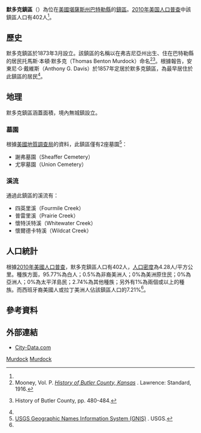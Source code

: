 {{noteTA
|G1=USState
}}
{{Infobox settlement
|official_name = 默多克鎮區
|native_name = Murdock Township
|settlement_type = 鎮區
|image_map = Map highlighting Murdock Township, Butler County, Kansas.svg
|map_caption = 默多克鎮區在巴特勒縣的位置
|coordinates_display = inline,title
|coordinates_region = US-KS
|subdivision_type = [[世界政區索引|國家]]
|subdivision_name = [[美国|美国]]
|subdivision_type1 = [[美國行政區劃|州]]
|subdivision_name1 = [[堪薩斯州|堪薩斯州]]
|subdivision_type2 = [[堪萨斯州行政区划|縣]]
|subdivision_name2 = [[巴特勒縣_(堪薩斯州)|巴特勒縣]]
|area_total_km2 = 93.27
|area_land_km2 = 93.27
|area_water_km2 = 0
|area_total_sq_mi = 36.01
|area_land_sq_mi = 36.01
|area_water_sq_mi = 0
|area_water_percent = 0
|population_as_of = [[2010年美国人口普查|2010]]
|population_footnotes = <ref name=census>{{cite web|url=http://www.census.gov/geo/www/gazetteer/gazetteer2010.html|title=2010 Census Gazetteer Files|publisher=[[美国人口调查局|美国人口调查局]]|accessdate=2016-02-28|archive-url=https://web.archive.org/web/20121021075704/http://www.census.gov/geo/www/gazetteer/gazetteer2010.html|archive-date=2012-10-21|dead-url=yes}}</ref>
|population_total = 402
|population_density_km2 = auto
|elevation_footnotes = 
|elevation_m = 414
|elevation_ft = 1358
|latd = 37
|latm = 52
|lats = 00
|latNS = N
|longd = 97
|longm = 06
|longs = 00
|longEW = W
|postal_code_type =
|postal_code = 
|blank_name = [[地名信息系统|GNIS]]
|blank_info = [http://geonames.usgs.gov/pls/gnispublic/f?p=gnispq:3:::NO::P3_FID:0473878 0473878]
|website = 
|footnotes = 
}}

'''默多克鎮區'''（{{lang-en|'''Murdock Township'''}}）為位在[[美國|美國]][[堪薩斯州|堪薩斯州]][[巴特勒縣_(堪薩斯州)|巴特勒縣]]的[[行政鎮區|鎮區]]。[[2010年美国人口普查|2010年美国人口普查]]中該鎮區人口有402人<ref name=census/>。

==歷史==
默多克鎮區於1873年3月設立。該鎮區的名稱以在弗吉尼亞州出生、住在巴特勒縣的居民托馬斯·本頓·默多克（Thomas Benton Murdock）命名<ref name=mooney>Mooney, Vol. P. ''[http://skyways.lib.ks.us/genweb/archives/butler/history/1916/11.html History of Butler County, Kansas] {{Wayback|url=http://skyways.lib.ks.us/genweb/archives/butler/history/1916/11.html |date=20080608075940 }}''.  Lawrence: Standard, 1916.</ref>{{rp|178}}<ref>{{cite web |url=http://skyways.lib.ks.us/genweb/archives/butler/history/1916/33/m/murdock_thomas_benton.html |title=存档副本 |accessdate=2009-10-28 |deadurl=yes |archiveurl=https://web.archive.org/web/20121013045625/http://skyways.lib.ks.us/genweb/archives/butler/history/1916/33/m/murdock_thomas_benton.html |archivedate=2012-10-13 }} History of Butler County, pp. 480-484.</ref>。根據報告，安東尼·G·戴維斯（Anthony G. Davis）於1857年定居於默多克鎮區，為最早居住於此鎮區的居民<ref name=mooney />{{rp|178}}。

==地理==
默多克鎮區涵蓋面積{{convert|93.27|km2|sqmi}}，境內無城鎮設立。

===墓園===
根據[[美國地質調查局|美國地質調查局]]的資料，此鎮區僅有2座墓園<ref>[http://geonames.usgs.gov/domestic/index.html USGS Geographic Names Information System (GNIS)] {{Wayback|url=http://geonames.usgs.gov/domestic/index.html |date=20190428150204 }}. USGS.</ref>：
*謝弗墓園（Sheaffer Cemetery）
*尤寧墓園（Union Cemetery）

===溪流===
通過此鎮區的溪流有：
*四英里溪（Fourmile Creek）
*普雷里溪（Prairie Creek）
*懷特沃特溪（Whitewater Creek）
*懷爾德卡特溪（Wildcat Creek）

==人口統計==
根據[[2010年美國人口普查|2010年美國人口普查]]，默多克鎮區人口有402人，[[人口密度|人口密度]]為4.28人/平方公里。種族方面，95.77%為白人；0.5%為非裔美洲人；0%為美洲原住民；0%為亞洲人；0%為太平洋島民；2.74%為其他種族；另外有1%為兩個或以上的種族。而西班牙裔美國人或拉丁美洲人佔該鎮區人口的7.21%<ref name=census/>。

==參考資料==
{{reflist}}

==外部連結==
* [http://www.city-data.com/township/Murdock-Butler-KS.html City-Data.com] {{Wayback|url=http://www.city-data.com/township/Murdock-Butler-KS.html |date=20190719133010 }}

{{巴特勒縣 (堪薩斯州)}}

[[Category:巴特勒縣鎮區_(堪薩斯州)|Murdock]]
[[Category:堪薩斯州鎮區|Murdock]]
